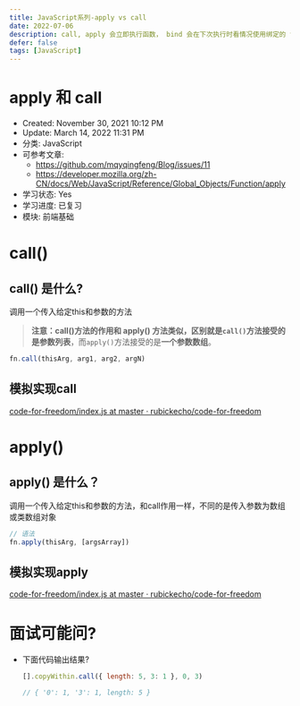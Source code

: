 ```yaml
---
title: JavaScript系列-apply vs call
date: 2022-07-06
description: call, apply 会立即执行函数， bind 会在下次执行时看情况使用绑定的 this
defer: false
tags: [JavaScript]
---
```


# apply 和 call

- Created: November 30, 2021 10:12 PM
- Update: March 14, 2022 11:31 PM
- 分类: JavaScript
- 可参考文章: 
    - https://github.com/mqyqingfeng/Blog/issues/11
    - https://developer.mozilla.org/zh-CN/docs/Web/JavaScript/Reference/Global_Objects/Function/apply
- 学习状态: Yes
- 学习进度: 已复习
- 模块: 前端基础

# call()

## call() 是什么?

调用一个传入给定this和参数的方法

> **注意：**call()方法的作用和 apply() 方法类似，区别就是`call()`方法接受的是**参数列表**，而`apply()`方法接受的是**一个参数数组**。
> 

```jsx
fn.call(thisArg, arg1, arg2, argN)
```

## 模拟实现call

[code-for-freedom/index.js at master · rubickecho/code-for-freedom](https://github.com/rubickecho/code-for-freedom/blob/master/src/call/index.js)

# apply()

## apply() 是什么？

调用一个传入给定this和参数的方法，和call作用一样，不同的是传入参数为数组或类数组对象

```jsx
// 语法
fn.apply(thisArg, [argsArray])
```

## 模拟实现apply

[code-for-freedom/index.js at master · rubickecho/code-for-freedom](https://github.com/rubickecho/code-for-freedom/blob/master/src/apply/index.js)

# 面试可能问?

- 下面代码输出结果?
    
    ```jsx
    [].copyWithin.call({ length: 5, 3: 1 }, 0, 3)
    
    // { '0': 1, '3': 1, length: 5 }
    ```